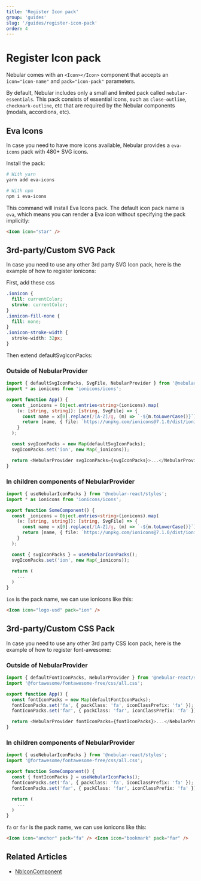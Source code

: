 ```yaml
---
title: 'Register Icon pack'
group: 'guides'
slug: '/guides/register-icon-pack'
order: 4
---
```


# Register Icon pack

Nebular comes with an `<Icon></Icon>` component that accepts an `icon="icon-name"` and `pack="icon-pack"` parameters.

By default, Nebular includes only a small and limited pack called `nebular-essentials`. This pack consists of essential icons, such as `close-outline`, `checkmark-outline`, etc that are required by the Nebular components (modals, accordions, etc).

## Eva Icons

In case you need to have more icons available, Nebular provides a `eva-icons` pack with 480+ SVG icons.

Install the pack:

```bash
# With yarn
yarn add eva-icons

# With npm
npm i eva-icons
```

This command will install Eva Icons pack. The default icon pack name is `eva`, which means you can render a Eva icon without specifying the pack implicitly:

```html
<Icon icon="star" />
```

## 3rd-party/Custom SVG Pack

In case you need to use any other 3rd party SVG Icon pack, here is the example of how to register ionicons:

First, add these css

```css
.ionicon {
  fill: currentColor;
  stroke: currentColor;
}
.ionicon-fill-none {
  fill: none;
}
.ionicon-stroke-width {
  stroke-width: 32px;
}
```

Then extend defaultSvgIconPacks:

### Outside of NebularProvider

```ts
import { defaultSvgIconPacks, SvgFile, NebularProvider } from '@nebular-react/styles';
import * as ionicons from 'ionicons/icons';

export function App() {
  const _ionicons = Object.entries<string>(ionicons).map(
    (x: [string, string]): [string, SvgFile] => {
      const name = x[0].replace(/[A-Z]/g, (m) => `-${m.toLowerCase()}`);
      return [name, { file: `https://unpkg.com/ionicons@7.1.0/dist/ionicons/svg/${name}.svg` }];
    }
  );

  const svgIconPacks = new Map(defaultSvgIconPacks);
  svgIconPacks.set('ion', new Map(_ionicons));

  return <NebularProvider svgIconPacks={svgIconPacks}>...</NebularProvider>;
}
```

### In children components of NebularProvider

```ts
import { useNebularIconPacks } from '@nebular-react/styles';
import * as ionicons from 'ionicons/icons';

export function SomeComponent() {
  const _ionicons = Object.entries<string>(ionicons).map(
    (x: [string, string]): [string, SvgFile] => {
      const name = x[0].replace(/[A-Z]/g, (m) => `-${m.toLowerCase()}`);
      return [name, { file: `https://unpkg.com/ionicons@7.1.0/dist/ionicons/svg/${name}.svg` }];
    }
  );

  const { svgIconPacks } = useNebularIconPacks();
  svgIconPacks.set('ion', new Map(_ionicons));

  return (
    ...
  )
}
```

`ion` is the pack name, we can use ionicons like this:

```html
<Icon icon="logo-usd" pack="ion" />
```

## 3rd-party/Custom CSS Pack

In case you need to use any other 3rd party CSS Icon pack, here is the example of how to register font-awesome:

### Outside of NebularProvider

```ts
import { defaultFontIconPacks, NebularProvider } from '@nebular-react/styles';
import '@fortawesome/fontawesome-free/css/all.css';

export function App() {
  const fontIconPacks = new Map(defaultFontIconPacks);
  fontIconPacks.set('fa', { packClass: 'fa', iconClassPrefix: 'fa' });
  fontIconPacks.set('far', { packClass: 'far', iconClassPrefix: 'fa' });

  return <NebularProvider fontIconPacks={fontIconPacks}>...</NebularProvider>;
}
```

### In children components of NebularProvider

```ts
import { useNebularIconPacks } from '@nebular-react/styles';
import '@fortawesome/fontawesome-free/css/all.css';

export function SomeComponent() {
  const { fontIconPacks } = useNebularIconPacks();
  fontIconPacks.set('fa', { packClass: 'fa', iconClassPrefix: 'fa' });
  fontIconPacks.set('far', { packClass: 'far', iconClassPrefix: 'fa' });

  return (
    ...
  )
}
```

`fa` or `far` is the pack name, we can use ionicons like this:

```html
<Icon icon="anchor" pack="fa" /> <Icon icon="bookmark" pack="far" />
```

## Related Articles

- [NbIconComponent](docs/components/icon/overview)
